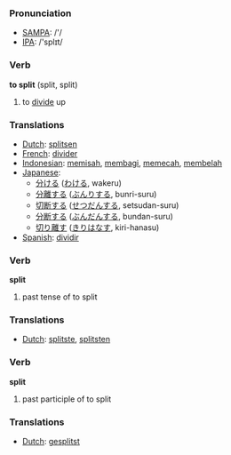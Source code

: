 === Pronunciation ===
*[[w:SAMPA|SAMPA]]: /'/
*[[w:IPA|IPA]]: /'splɪt/

=== Verb ===

'''to split''' (split, split)

# to [[divide]] up

=== Translations ===
*[[Dutch]]: [[splitsen]]
*[[French]]: [[divider]]
*[[Indonesian]]: [[pisah|memisah]], [[bagi|membagi]], [[pecah|memecah]], [[belah|membelah]]
*[[Japanese]]: 
** [[分ける]] ([[わける]], wakeru)
** [[分離]]する ([[ぶんり]]する, bunri-suru)
** [[切断]]する ([[せつだん]]する, setsudan-suru)
** [[分断]]する ([[ぶんだん]]する, bundan-suru)
** [[切り離す]] ([[きりはなす]], kiri-hanasu)
*[[Spanish]]: [[dividir]]

=== Verb ===

'''split'''

# past tense of to split

=== Translations ===
*[[Dutch]]: [[splitste]], [[splitsten]]

=== Verb ===

'''split'''

# past participle of to split

=== Translations ===
*[[Dutch]]: [[gesplitst]]